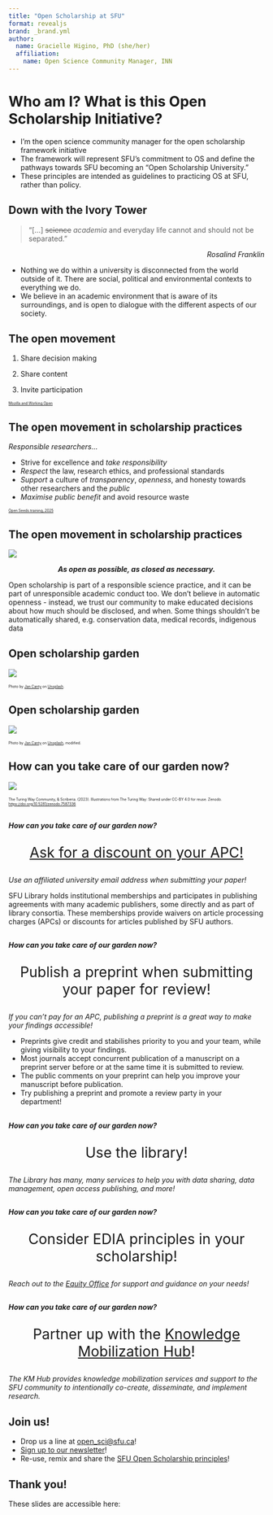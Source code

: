 ```yaml
---
title: "Open Scholarship at SFU"
format: revealjs
brand: _brand.yml
author:
  name: Gracielle Higino, PhD (she/her)
  affiliation: 
    name: Open Science Community Manager, INN    
---
```


# Who am I? What is this Open Scholarship Initiative?

::: {.notes}
- I'm the open science community manager for the open scholarship framework initiative
- The framework will represent SFU’s commitment to OS and define the pathways towards SFU becoming an “Open Scholarship University.”
- These principles are intended as guidelines to practicing OS at SFU, rather than policy.
:::

## Down with the Ivory Tower

::: {layout="[[-1], [1], [-1]]"}
> "[...] ~~science~~ *academia* and everyday life cannot and should not be separated."
:::

::: {style="text-align: right"}
*Rosalind Franklin*
::: 


::: {.notes}
- Nothing we do within a university is disconnected from the world outside of it. There are social, political and environmental contexts to everything we do.
- We believe in an academic environment that is aware of its surroundings, and is open to dialogue with the different aspects of our society.
:::

## The open movement

::: {layout="[[-1], [1], [-1]]"}
1. Share decision making  

2. Share content  

3. Invite participation  
:::

::: {.footnote} 
::: {style="font-size: 50%;"}
[Mozilla and Working Open](https://www.youtube.com/watch?v=quKdaqlR_9w)
:::
:::


## The open movement in scholarship practices

*Responsible researchers...*  

\newline

- Strive for excellence and *take responsibility*  
- *Respect* the law, research ethics, and professional standards  
- *Support* a culture of *transparency*, *openness*, and honesty towards other researchers and the *public*  
- *Maximise public benefit* and avoid resource waste  


::: {.footnote} 
::: {style="font-size: 50%;"}
[Open Seeds training, 2025](https://docs.google.com/presentation/d/1eKRgozsGmJvjPELyP4KMgrgHchp7o58YowC5RkgLNd4/edit?slide=id.g209cf4a938f_0_0#slide=id.g209cf4a938f_0_0)
:::
:::

## The open movement in scholarship practices

![](images/open_responsibe_science.png){fig-align="center"}

::: {style="text-align: center"}
***As open as possible, as closed as necessary.***
:::

::: {.notes}
Open scholarship is part of a responsible science practice, and it can be part of unresponsible academic conduct too.
We don't believe in automatic openness - instead, we trust our community to make educated decisions about how much should be disclosed, and when.
Some things shouldn’t be automatically shared, e.g. conservation data, medical records, indigenous data
:::

## Open scholarship garden

![](images/jan-canty-KcQuXaHCSPE-unsplash.jpg){fig-align="center"}

::: {.footnote}
::: {style="font-size: 50%;"}
Photo by <a href="https://unsplash.com/@jcanty123?utm_content=creditCopyText&utm_medium=referral&utm_source=unsplash">Jan Canty</a> on <a href="https://unsplash.com/photos/red-and-white-flower-garden-KcQuXaHCSPE?utm_content=creditCopyText&utm_medium=referral&utm_source=unsplash">Unsplash</a>.
:::     
:::

## Open scholarship garden

![](images/open_science_garden.jpg){fig-align="center"}

::: {.footnote}
::: {style="font-size: 50%;"}
Photo by <a href="https://unsplash.com/@jcanty123?utm_content=creditCopyText&utm_medium=referral&utm_source=unsplash">Jan Canty</a> on <a href="https://unsplash.com/photos/red-and-white-flower-garden-KcQuXaHCSPE?utm_content=creditCopyText&utm_medium=referral&utm_source=unsplash">Unsplash</a>, modified.
:::     
:::

## How can you take care of our garden now?

![](images/maintenance-open-source.jpg){fig-align="center"}

::: {.footnote}
::: {style="font-size: 50%;"}
The Turing Way Community, & Scriberia. (2023). Illustrations from The Turing Way: Shared under CC-BY 4.0 for reuse. Zenodo. [https://doi.org/10.5281/zenodo.7587336](https://doi.org/10.5281/zenodo.7587336)
:::     
:::

##  
***How can you take care of our garden now? ***

::: {style="font-size: 200%; text-align: center"}
::: {layout="[[-1], [1], [-1]]"}
[Ask for a discount on your APC!](https://www.lib.sfu.ca/help/publish/scholarly-publishing/open-access/publisher-discounts)
:::
:::


::: {.callout-tip appearance="simple"}
*Use an affiliated university email address when submitting your paper!*
:::

::: {.notes}
SFU Library holds institutional memberships and participates in publishing agreements with many academic publishers, some directly and as part of library consortia. These memberships provide waivers on article processing charges (APCs) or discounts for articles published by SFU authors.
:::

##  
***How can you take care of our garden now? ***

::: {style="font-size: 200%; text-align: center"}
::: {layout="[[-1], [1], [-1]]"}
Publish a preprint when submitting your paper for review!
:::
:::


::: {.callout-tip appearance="simple"}
*If you can't pay for an APC, publishing a preprint is a great way to make your findings accessible!*
:::

::: {.notes}
- Preprints give credit and stabilishes priority to you and your team, while giving visibility to your findings.
- Most journals accept concurrent publication of a manuscript on a preprint server before or at the same time it is submitted to review.
- The public comments on your preprint can help you improve your manuscript before publication.
- Try publishing a preprint and promote a review party in your department!
:::

##  
***How can you take care of our garden now? ***

::: {style="font-size: 200%; text-align: center"}
::: {layout="[[-1], [1], [-1]]"}
Use the library!
:::
:::


::: {.callout-tip appearance="simple"}
*The Library has many, many services to help you with data sharing, data management, open access publishing, and more!*
:::

::: {.notes}

:::

##  
***How can you take care of our garden now? ***

::: {style="font-size: 200%; text-align: center"}
::: {layout="[[-1], [1], [-1]]"}
Consider EDIA principles in your scholarship!
:::
:::


::: {.callout-tip appearance="simple"}
*Reach out to the [Equity Office](https://www.sfu.ca/edi.html) for support and guidance on your needs!*
:::

::: {.notes}

:::

##  
***How can you take care of our garden now? ***

\newline

::: {style="font-size: 200%; text-align: center"}
::: {layout="[[1], [1], [-1]]"}
Partner up with the [Knowledge Mobilization Hub](https://www.sfu.ca/research/researcher-resources/further-my-research/knowledge-mobilization-hub.html)!
:::
:::


::: {.callout-tip appearance="simple"}
*The KM Hub provides knowledge mobilization services and support to the SFU community to intentionally co-create, disseminate, and implement research.* 
:::


::: {.notes}

:::

## Join us!
- Drop us a line at [open_sci@sfu.ca](mailto:open_sci@sfu.ca)!
- [Sign up to our newsletter](https://secure.campaigner.com/CSB/Public/Form.aspx?fid=1882702&ac=gifk)!
- Re-use, remix and share the [SFU Open Scholarship principles](https://www.sfu.ca/main/research/performance-excellence/open-science/open-science-principles.html)!

## Thank you!

These slides are accessible here:   

<!---add QR code to access the slides o Zenodo--->